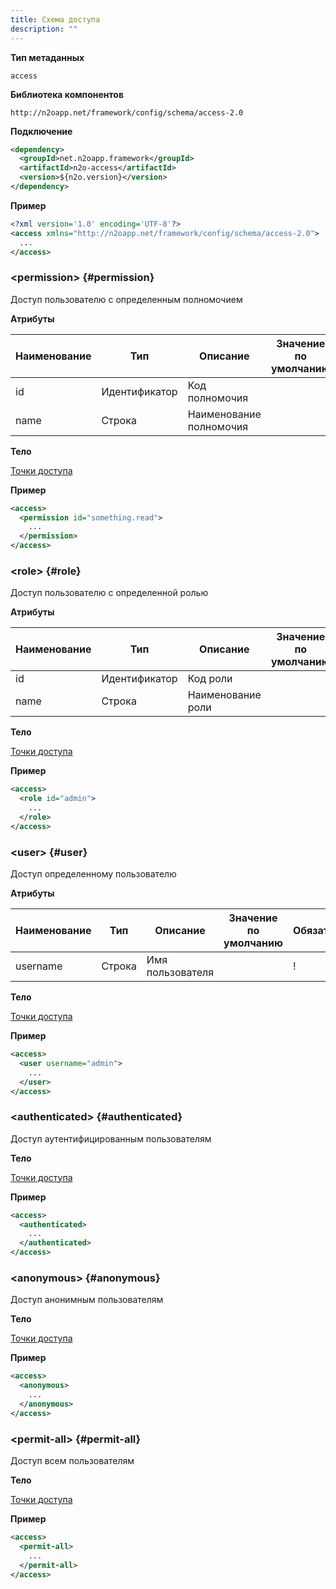 ```yaml
---
title: Схема доступа
description: ""
---
```


**Тип метаданных**

`access`

**Библиотека компонентов**

```
http://n2oapp.net/framework/config/schema/access-2.0
```

**Подключение**

```xml
<dependency>
  <groupId>net.n2oapp.framework</groupId>
  <artifactId>n2o-access</artifactId>
  <version>${n2o.version}</version>
</dependency>
```

**Пример**

```xml
<?xml version='1.0' encoding='UTF-8'?>
<access xmlns="http://n2oapp.net/framework/config/schema/access-2.0">
  ...
</access>
```

### &lt;permission&gt; {#permission}

Доступ пользователю с определенным полномочием

**Атрибуты**

|Наименование|Тип          |Описание               |Значение по умолчанию|Обязательность
|------------|-------------|-----------------------|---------------------|--------------
|id          |Идентификатор|Код полномочия         |                     |!
|name        |Строка       |Наименование полномочия|                     |

**Тело**

[Точки доступа](../xml/accesspoint)

**Пример**

```xml
<access>
  <permission id="something.read">
    ...
  </permission>
</access>
```

### &lt;role&gt; {#role}

Доступ пользователю с определенной ролью

**Атрибуты**

|Наименование|Тип          |Описание               |Значение по умолчанию|Обязательность
|------------|-------------|-----------------------|---------------------|--------------
|id          |Идентификатор|Код роли               |                     |!
|name        |Строка       |Наименование роли      |                     |

**Тело**

[Точки доступа](../xml/accesspoint)

**Пример**

```xml
<access>
  <role id="admin">
    ...
  </role>
</access>
```

### &lt;user&gt; {#user}

Доступ определенному пользователю

**Атрибуты**

|Наименование|Тип          |Описание               |Значение по умолчанию|Обязательность
|------------|-------------|-----------------------|---------------------|--------------
|username    |Строка       |Имя пользователя       |                     |!

**Тело**

[Точки доступа](../xml/accesspoint)

**Пример**

```xml
<access>
  <user username="admin">
    ...
  </user>
</access>
```

### &lt;authenticated&gt; {#authenticated}

Доступ аутентифицированным пользователям

**Тело**

[Точки доступа](../xml/accesspoint)

**Пример**

```xml
<access>
  <authenticated>
    ...
  </authenticated>
</access>
```

### &lt;anonymous&gt; {#anonymous}

Доступ анонимным пользователям

**Тело**

[Точки доступа](../xml/accesspoint)

**Пример**

```xml
<access>
  <anonymous>
    ...
  </anonymous>
</access>
```

### &lt;permit-all&gt; {#permit-all}

Доступ всем пользователям

**Тело**

[Точки доступа](../xml/accesspoint)

**Пример**

```xml
<access>
  <permit-all>
    ...
  </permit-all>
</access>
```
